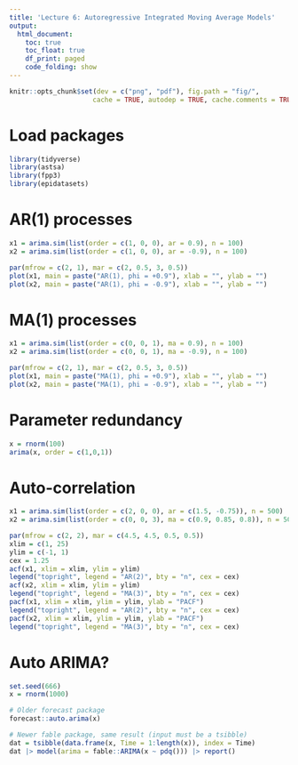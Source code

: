 ```yaml
---
title: 'Lecture 6: Autoregressive Integrated Moving Average Models'
output:
  html_document:
    toc: true
    toc_float: true
    df_print: paged
    code_folding: show
---
```


```r
knitr::opts_chunk$set(dev = c("png", "pdf"), fig.path = "fig/",
                     cache = TRUE, autodep = TRUE, cache.comments = TRUE)
```

# Load packages

```r
library(tidyverse)
library(astsa)
library(fpp3)
library(epidatasets)
```

# AR(1) processes

```r
x1 = arima.sim(list(order = c(1, 0, 0), ar = 0.9), n = 100)
x2 = arima.sim(list(order = c(1, 0, 0), ar = -0.9), n = 100)

par(mfrow = c(2, 1), mar = c(2, 0.5, 3, 0.5))
plot(x1, main = paste("AR(1), phi = +0.9"), xlab = "", ylab = "")
plot(x2, main = paste("AR(1), phi = -0.9"), xlab = "", ylab = "")
```

# MA(1) processes

```r
x1 = arima.sim(list(order = c(0, 0, 1), ma = 0.9), n = 100)
x2 = arima.sim(list(order = c(0, 0, 1), ma = -0.9), n = 100)

par(mfrow = c(2, 1), mar = c(2, 0.5, 3, 0.5))
plot(x1, main = paste("MA(1), phi = +0.9"), xlab = "", ylab = "")
plot(x2, main = paste("MA(1), phi = -0.9"), xlab = "", ylab = "")
```

# Parameter redundancy

```r
x = rnorm(100)
arima(x, order = c(1,0,1))
```

# Auto-correlation

```r
x1 = arima.sim(list(order = c(2, 0, 0), ar = c(1.5, -0.75)), n = 500)
x2 = arima.sim(list(order = c(0, 0, 3), ma = c(0.9, 0.85, 0.8)), n = 500)

par(mfrow = c(2, 2), mar = c(4.5, 4.5, 0.5, 0.5))
xlim = c(1, 25)
ylim = c(-1, 1)
cex = 1.25
acf(x1, xlim = xlim, ylim = ylim)
legend("topright", legend = "AR(2)", bty = "n", cex = cex) 
acf(x2, xlim = xlim, ylim = ylim)
legend("topright", legend = "MA(3)", bty = "n", cex = cex) 
pacf(x1, xlim = xlim, ylim = ylim, ylab = "PACF") 
legend("topright", legend = "AR(2)", bty = "n", cex = cex) 
pacf(x2, xlim = xlim, ylim = ylim, ylab = "PACF")
legend("topright", legend = "MA(3)", bty = "n", cex = cex) 
```

# Auto ARIMA?

```r
set.seed(666)
x = rnorm(1000)         

# Older forecast package
forecast::auto.arima(x)  

# Newer fable package, same result (input must be a tsibble)
dat = tsibble(data.frame(x, Time = 1:length(x)), index = Time)
dat |> model(arima = fable::ARIMA(x ~ pdq())) |> report()
```